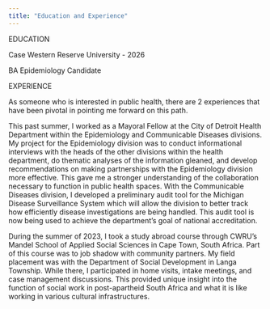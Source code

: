 ---
title: "Education and Experience"
---

EDUCATION

Case Western Reserve University - 2026

BA Epidemiology Candidate

EXPERIENCE

As someone who is interested in public health, there are 2 experiences that have been pivotal in pointing me forward on this path.

This past summer, I worked as a Mayoral Fellow at the City of Detroit Health Department within the Epidemiology and Communicable Diseases divisions. My project for the Epidemiology division was to conduct informational interviews with the heads of the other divisions within the health department, do thematic analyses of the information gleaned, and develop recommendations on making partnerships with the Epidemiology division more effective. This gave me a stronger understanding of the collaboration necessary to function in public health spaces. With the Communicable Diseases division, I developed a preliminary audit tool for the Michigan Disease Surveillance System which will allow the division to better track how efficiently disease investigations are being handled. This audit tool is now being used to achieve the department's goal of national accreditation.

During the summer of 2023, I took a study abroad course through CWRU's Mandel School of Applied Social Sciences in Cape Town, South Africa. Part of this course was to job shadow with community partners. My field placement was with the Department of Social Development in Langa Township. While there, I participated in home visits, intake meetings, and case management discussions. This provided unique insight into the function of social work in post-apartheid South Africa and what it is like working in various cultural infrastructures.
